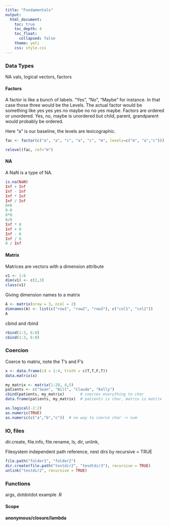 ```yaml
---
title: "Fundamentals"
output:
  html_document:
    toc: true
    toc_depth: 4
    toc_float:
      collapsed: false
    theme: yeti
    css: style.css
---
```


### Data Types

NA vals, logical vectors, factors

#### Factors

A factor is like a bunch of labels. “Yes”, “No”, “Maybe” for instance. In that case those three would be the Levels. The actual factor would be something like yes yes yes no maybe no no yes maybe. Factors are ordered or unordered. Yes, no, maybe is unordered but child, parent, grandparent would probably be ordered.

Here "a" is our baseline, the levels are lexicographic. 
```r
fac <- factor(c("a", "a", "c", "a", "c", "m", levels=c("m", "a","c"))); print(fac)
```

```r
relevel(fac, ref="m")
```

#### NA

A NaN is a type of NA.
```r
is.na(NaN)
Inf + Inf
Inf - Inf
Inf * Inf
Inf / Inf
0+0
0-0
0*0
0/0
Inf * 0
Inf + 0
Inf - 0
Inf / 0
0 / Inf
```

#### Matrix

Matrices are vectors with a dimension attribute
```r
v1 <- 1:6
dim(v1) <- c(2,3)
class(v1)
```

Giving dimension names to a matrix
```r
A <- matrix(nrow = 3, ncol = 2)
dimnames(A) <- list(c("row1", "row2", "row3"), c("col1", "col2"))
A
```

cbind and rbind
```r
rbind(1:3, 6:8)
cbind(1:3, 6:8)
```

### Coercion

Coerce to matrix, note the T's and F's
```r
x <- data.frame(id = 1:4, truth = c(T,T,F,T))
data.matrix(x)
```

```r
my_matrix <- matrix(1:20, 4,5)
patients <- c("Sean", "Bill", "Claude", "Kelly")
cbind(patients, my_matrix)       # coerces everything to char
data.frame(patients, my_matrix)  # patients is char, matrix is matrix
```

```r
as.logical(-2:2)
as.numeric(TRUE)
as.numeric(c("a","b","c"))  # no way to coerce char -> num
```

### IO, files

dir.create, file.info, file.rename, ls, dir, unlink, 

Filesystem independent path reference, nest dirs by recursive = TRUE
```r
file.path("folder1", "folder2")
dir.create(file.path("testdir2", "tesdtdir3"), recursive = TRUE)
unlink("testdir2", recursive = TRUE)
```

### Functions

args, dotdotdot example .R

#### Scope 

#### anonymous/closure/lambda 